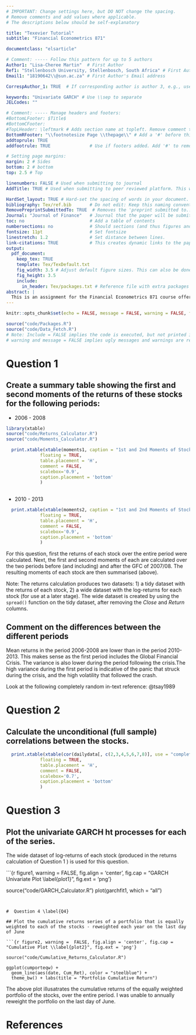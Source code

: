 ```yaml
---
# IMPORTANT: Change settings here, but DO NOT change the spacing. 
# Remove comments and add values where applicable. 
# The descriptions below should be self-explanatory

title: "Texevier Tutorial"
subtitle: "Financial Econometrics 871"

documentclass: "elsarticle"

# Comment: ----- Follow this pattern for up to 5 authors
Author1: "Lisa-Cheree Martin"  # First Author
Ref1: "Stellenbosch University, Stellenbosch, South Africa" # First Author's Affiliation
Email1: "18190642\\@sun.ac.za" # First Author's Email address

CorrespAuthor_1: TRUE  # If corresponding author is author 3, e.g., use CorrespAuthor_3: TRUE

keywords: "Univariate GARCH" # Use \\sep to separate
JELCodes: ""

# Comment: ----- Manage headers and footers:
#BottomLFooter: $Title$
#BottomCFooter:
#TopLHeader: \leftmark # Adds section name at topleft. Remove comment to add it.
BottomRFooter: "\\footnotesize Page \\thepage\\" # Add a '#' before this line to remove footer.
addtoprule: TRUE
addfootrule: TRUE               # Use if footers added. Add '#' to remove line.

# Setting page margins:
margin: 2 # Sides
bottom: 2 # bottom
top: 2.5 # Top

linenumbers: FALSE # Used when submitting to journal
AddTitle: TRUE # Used when submitting to peer reviewed platform. This will remove author names. 

HardSet_layout: TRUE # Hard-set the spacing of words in your document. This will stop LaTeX squashing text to fit on pages, e.g. This is done by hard-setting the spacing dimensions. Set to FALSE if you want LaTeX to optimize this for your paper. 
bibliography: Tex/ref.bib       # Do not edit: Keep this naming convention and location.
RemovePreprintSubmittedTo: TRUE  # Removes the 'preprint submitted to...' at bottom of titlepage
Journal: "Journal of Finance"   # Journal that the paper will be submitting to, if RemovePreprintSubmittedTo is set to TRUE.
toc: no                         # Add a table of contents
numbersections: no              # Should sections (and thus figures and tables) be numbered?
fontsize: 11pt                  # Set fontsize
linestretch: 1.2                # Set distance between lines.
link-citations: TRUE            # This creates dynamic links to the papers in reference list.
output:
  pdf_document:
    keep_tex: TRUE
    template: Tex/TexDefault.txt
    fig_width: 3.5 # Adjust default figure sizes. This can also be done in the chunks of the text.
    fig_height: 3.5
    include:
      in_header: Tex/packages.txt # Reference file with extra packages
abstract: |
  This is an assignment for the Financial Econometrics 871 course offered at Stellenbosch University. The aim of this tut is to work in Texevier and get a sense of what is required for the larger research project. The results are secondary to the goal of successfully being able to create a neat write-up and include figures and tables with results.
---
```


<!-- First: Set your default preferences for chunk options: -->

<!-- If you want a chunk's code to be printed, set echo = TRUE. message = FALSE stops R printing ugly package loading details in your final paper too. I also suggest setting warning = FALSE and checking for warnings in R, else you might find ugly warnings in your paper. -->

```r
knitr::opts_chunk$set(echo = FALSE, message = FALSE, warning = FALSE, fig.width = 6, fig.height = 5, fig.pos="H", fig.pos = 'H')

source("code/Packages.R")
source("code/Data_Fetch.R")
# Note: Include = FALSE implies the code is executed, but not printed in your pdf.
# warning and message = FALSE implies ugly messages and warnings are removed from your pdf. These should be picked up when you execute the command chunks (code sections below) in your rmd, not printed in your paper!

```


<!-- ############################## -->
<!-- # Start Writing here: -->
<!-- ############################## -->

# Question 1 \label{Q1}

## Create a summary table showing the first and second moments of the returns of these stocks for the following periods:


  * 2006 - 2008

```r
library(xtable)
source("code/Returns_Calculator.R")
source("code/Moments_Calculator.R")

  print.xtable(xtable(moments1, caption = "1st and 2nd Moments of Stock Returns, 2006-2008 \\label{tab1}"), 
             floating = TRUE,
             table.placement = 'H', 
             comment = FALSE,
             scalebox='0.9',
             caption.placement = 'bottom'
             )
  

```
 
 
 
 
  * 2010 - 2013
  
```r

  print.xtable(xtable(moments2, caption = "1st and 2nd Moments of Stock Returns, 2010-2013 \\label{tab2}"), 
             floating = TRUE,
             table.placement = 'H', 
             comment = FALSE,
             scalebox='0.9',
             caption.placement = 'bottom'
             )
```
For this question, first the returns of each stock over the entire period were calculated. Next, the first and second moments of each are calculated over the two periods before (and including) and after the GFC of 2007/08. The resulting moments of each stock are then summarised (above).

Note: The returns calculation produces two datasets: 1) a tidy dataset with the returns of each stock, 2) a wide dataset with the log-returns for each stock (for use at a later stage). The wide dataset is created by using the `spread()` function on the tidy dataset, after removing the _Close_ and _Return_ columns. 


## Comment on the differences between the different periods

Mean returns in the period 2006-2008 are lower than in the period 2010-2013. This makes sense as the first period includes the Global Financial Crisis. The variance is also lower during the period following the crisis.The high variance during the first period is indicative of the panic that struck during the crisis, and the high volatility that followed the crash. 

Look at the following completely random in-text reference: @tsay1989 


# Question 2 \label{Q2}

## Calculate the unconditional (full sample) correlations between the stocks.


```r

  print.xtable(xtable(cor(dailydata[, c(2,3,4,5,6,7,8)], use = "complete.obs"), caption = "Unconditional Correlations Between the Stocks \\label{tab3}"), 
             floating = TRUE,
             table.placement = 'H',
             comment = FALSE,
             scalebox='0.7',
             caption.placement = 'bottom'
             )
```


#  Question 3 \label{Q3}

## Plot the univariate GARCH ht processes for each of the series.

The wide dataset of log-returns of each stock (produced in the returns calculation of Question 1 \ref{Q1}) is used for this question. 


```{r figure1, warning =  FALSE, fig.align = 'center', fig.cap = "GARCH Univariate Plot \\label{plot1}", fig.ext = 'png'}

source("code/GARCH_Calculator.R")
plot(garchfit1, which = "all")  

```


#  Question 4 \label{Q4}

## Plot the cumulative returns series of a portfolio that is equally weighted to each of the stocks - reweighted each year on the last day of June

```{r figure2, warning =  FALSE, fig.align = 'center', fig.cap = "Cumulative Plot \\label{plot2}", fig.ext = 'png'}

source("code/Cumulative_Returns_Calculator.R")

ggplot(cumporteqw) + 
  geom_line(aes(date, Cum_Ret), color = "steelblue") +
  theme_bw() + labs(title = "Portfolio Cumulative Return")
```

The above plot illusatrates the cumulative returns of the equally weighted portfolio of the stocks, over the entire period. I was unable to annually reweight the portfolio on the last day of June.

\newpage

# References
